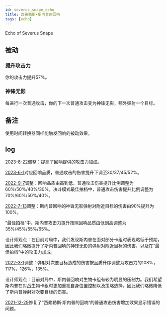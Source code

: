 ```yaml
---
id: severus_snape_echo
title: 西弗勒斯•斯内普的回响
tags: [echo]
---
```


Echo of Severus Snape

<!--truncate-->

## 被动

### 提升攻击力

你的攻击力提升57%。

### 神锋无影

每进行一次普通攻击，你的下一次普通攻击变为神锋无影，额外弹射一个目标。

## 备注

使用时间转换器同样能触发回响的被动效果。

## log

[2023-8-22](/blog/230822-update-annc#adjustment)调整：提高了回响提供的攻击力加成。

[2023-6-1](/blog/230601-update-annc#adjustment)对应回响品质，普通攻击的伤害提升下调至30/37/45/52%。

[2022-9-7](/blog/220907-update-annc#adjustment)调整：回响品质由高到低，普通攻击伤害提升比例调整为60%/50%/40%/30%，决斗模式最佳拍档中，普通攻击伤害提升比例调整为70%/60%/50%/40%。

[2022-7-13](/blog/220713-update-annc#adjustment)调整：斯内普回响的神锋无影弹射对附近目标的伤害由90%提升为100%。

“最佳拍档”中，斯内普攻击力提升按照回响品质由低到高调整为35%/45%/55%/65%。

设计师观点：在目前对局中，我们发现斯内普在面对部分卡组时表现略低于预期，因此我们略微提升了斯内普回响的神锋无影的弹射对附近目标的伤害，以及在“最佳拍档”中的攻击力加成。

[2022-3-1](/blog/220301-update-annc#adjustment)调整：弹射对次要目标造成的伤害按品质升序调整为攻击力的108%，117%，126%，135%。

设计师观点：目前对局中，斯内普回响对生物卡组有较为明显的压制力。我们希望斯内普在对战生物卡组时更加重视自身位置控制以及策略选择，因此我们略微降低了斯内普弹射对次要目标的伤害。

[2021-12-29](/blog/211229-update-annc#fix)修复了“西弗勒斯·斯内普的回响“的普通攻击伤害增加效果显示错误的问题。


